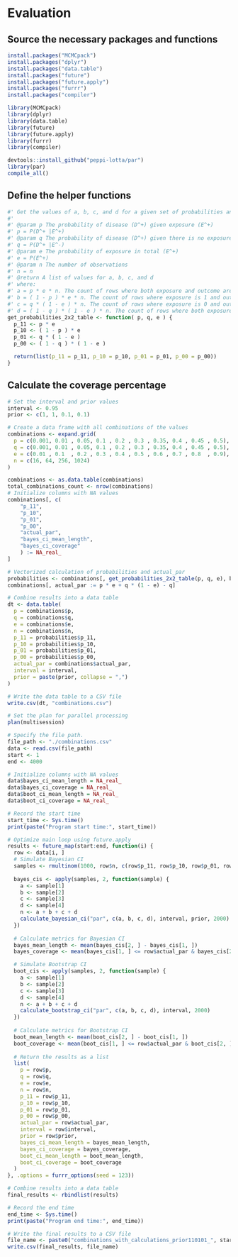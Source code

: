 # Evaluation

## Source the necessary packages and functions

```r
install.packages("MCMCpack")
install.packages("dplyr")
install.packages("data.table")
install.packages("future")
install.packages("future.apply")
install.packages("furrr")
install.packages("compiler")
```


```r
library(MCMCpack)
library(dplyr)
library(data.table)
library(future)
library(future.apply)
library(furrr)
library(compiler)
```

```r
devtools::install_github("peppi-lotta/par")
library(par)
compile_all()
```

## Define the helper functions

```r
#' Get the values of a, b, c, and d for a given set of probabilities and N
#' 
#' @param p The probability of disease (D^+) given exposure (E^+)
#' p = P(D^+ |E^+)
#' @param q The probability of disease (D^+) given there is no exposure (E^-)
#' q = P(D^+ |E^-)
#' @param e The probability of exposure in total (E^+)
#' e = P(E^+)
#' @param n The number of observations
#' n = n
#' @return A list of values for a, b, c, and d
#' where:
#' a = p * e * n. The count of rows where both exposure and outcome are 1. 
#' b = ( 1 - p ) * e * n. The count of rows where exposure is 1 and outcome is 0.
#' c = q * ( 1 - e ) * n. The count of rows where exposure is 0 and outcome is 1.
#' d = ( 1 - q ) * ( 1 - e ) * n. The count of rows where both exposure and outcome are 0.
get_probabilities_2x2_table <- function( p, q, e ) {
  p_11 <- p * e
  p_10 <- ( 1 - p ) * e
  p_01 <- q * ( 1 - e )
  p_00 <- ( 1 - q ) * ( 1 - e )

  return(list(p_11 = p_11, p_10 = p_10, p_01 = p_01, p_00 = p_00))
}
```

## Calculate the coverage percentage

```r
# Set the interval and prior values
interval <- 0.95
prior <- c(1, 1, 0.1, 0.1)

# Create a data frame with all combinations of the values
combinations <- expand.grid(
  p = c(0.001, 0.01 , 0.05, 0.1 , 0.2 , 0.3 , 0.35, 0.4 , 0.45 , 0.5),
  q = c(0.001, 0.01 , 0.05, 0.1 , 0.2 , 0.3 , 0.35, 0.4 , 0.45 , 0.5),
  e = c(0.01 , 0.1  , 0.2 , 0.3 , 0.4 , 0.5 , 0.6 , 0.7 , 0.8  , 0.9),
  n = c(16, 64, 256, 1024)
)

combinations <- as.data.table(combinations)
total_combinations_count <- nrow(combinations)
# Initialize columns with NA values
combinations[, c(
    "p_11",
    "p_10",
    "p_01",
    "p_00",
    "actual_par",
    "bayes_ci_mean_length",
    "bayes_ci_coverage"
    ) := NA_real_
]

# Vectorized calculation of probabilities and actual_par
probabilities <- combinations[, get_probabilities_2x2_table(p, q, e), by = 1:total_combinations_count]
combinations[, actual_par := p * e + q * (1 - e) - q]

# Combine results into a data table
dt <- data.table(
  p = combinations$p,
  q = combinations$q,
  e = combinations$e,
  n = combinations$n,
  p_11 = probabilities$p_11,
  p_10 = probabilities$p_10,
  p_01 = probabilities$p_01,
  p_00 = probabilities$p_00,
  actual_par = combinations$actual_par,
  interval = interval,
  prior = paste(prior, collapse = ",")
)

# Write the data table to a CSV file
write.csv(dt, "combinations.csv")
```

```r
# Set the plan for parallel processing
plan(multisession)

# Specify the file path.
file_path <- "./combinations.csv"
data <- read.csv(file_path)
start <- 1
end <- 4000

# Initialize columns with NA values
data$bayes_ci_mean_length = NA_real_
data$bayes_ci_coverage = NA_real_
data$boot_ci_mean_length = NA_real_
data$boot_ci_coverage = NA_real_

# Record the start time
start_time <- Sys.time()
print(paste("Program start time:", start_time))

# Optimize main loop using future.apply
results <- future_map(start:end, function(i) {
  row <- data[i, ]
  # Simulate Bayesian CI
  samples <- rmultinom(1000, row$n, c(row$p_11, row$p_10, row$p_01, row$p_00))
  
  bayes_cis <- apply(samples, 2, function(sample) {
    a <- sample[1]
    b <- sample[2]
    c <- sample[3]
    d <- sample[4]
    n <- a + b + c + d
    calculate_bayesian_ci("par", c(a, b, c, d), interval, prior, 2000)
  })
  
  # Calculate metrics for Bayesian CI
  bayes_mean_length <- mean(bayes_cis[2, ] - bayes_cis[1, ])
  bayes_coverage <- mean(bayes_cis[1, ] <= row$actual_par & bayes_cis[2, ] >= row$actual_par)

  # Simulate Bootstrap CI
  boot_cis <- apply(samples, 2, function(sample) {
    a <- sample[1]
    b <- sample[2]
    c <- sample[3]
    d <- sample[4]
    n <- a + b + c + d
    calculate_bootstrap_ci("par", c(a, b, c, d), interval, 2000)
  })
  
  # Calculate metrics for Bootstrap CI
  boot_mean_length <- mean(boot_cis[2, ] - boot_cis[1, ])
  boot_coverage <- mean(boot_cis[1, ] <= row$actual_par & boot_cis[2, ] >= row$actual_par)
  
  # Return the results as a list
  list(
    p = row$p,
    q = row$q,
    e = row$e,
    n = row$n,
    p_11 = row$p_11,
    p_10 = row$p_10,
    p_01 = row$p_01,
    p_00 = row$p_00,
    actual_par = row$actual_par,
    interval = row$interval,
    prior = row$prior,
    bayes_ci_mean_length = bayes_mean_length,
    bayes_ci_coverage = bayes_coverage,
    boot_ci_mean_length = boot_mean_length,
    boot_ci_coverage = boot_coverage
  )
}, .options = furrr_options(seed = 123))

# Combine results into a data table
final_results <- rbindlist(results)

# Record the end time
end_time <- Sys.time()
print(paste("Program end time:", end_time))

# Write the final results to a CSV file
file_name <- paste0("combinations_with_calculations_prior110101_", start, "_", end, ".csv")
write.csv(final_results, file_name)
```

